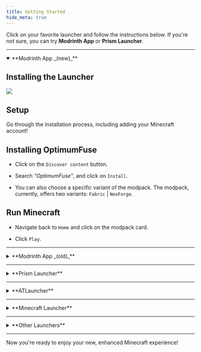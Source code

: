 ```yaml
---
title: Getting Started
hide_meta: true
---
```


Click on your favorite launcher and follow the instructions below. If you're not sure, you can try **Modrinth App** or
**Prism Launcher**.

***

<details open="open">
<summary>**Modrinth App _(new)_**</summary>

## Installing the Launcher

[![](https://img.shields.io/badge/Install%20Here-Modrinth%20App-%2300AF5C?style=for-the-badge)](https://modrinth.com/app)

<ModAsset
  width="100%"
  title="Modrinth Download"
  location="optimum-fuse:modrinth_download"
/>

## Setup

Go through the installation process, including adding your Minecraft account!

## Installing OptimumFuse

- Click on the `Discover content` button.

<ModAsset
  width="100%"
  title="Modrinth Search"
  location="optimum-fuse:new_modrinth_search"
/>

- Search _"OptimumFuse"_, and click on `Install`.

<ModAsset
  width="100%"
  title="Modrinth Install"
  location="optimum-fuse:new_modrinth_install"
/>

- You can also choose a specific variant of the modpack. The modpack, currently, offers two variants:
`Fabric` | `NeoForge`.

<ModAsset
  width="100%"
  title="Modrinth Variants"
  location="optimum-fuse:new_modrinth_variants"
/>

## Run Minecraft

- Navigate back to `Home` and click on the modpack card.

<ModAsset
  width="50%"
  title="Modrinth Card"
  location="optimum-fuse:new_modrinth_card"
/>

- Click `Play`.

<ModAsset
  width="100%"
  title="Modrinth Play"
  location="optimum-fuse:new_modrinth_play"
/>

</details>

***

<details>
<summary>**Modrinth App _(old)_**</summary>

## Installing the Launcher

[![](https://img.shields.io/badge/Install%20Here-Modrinth%20App-%2300AF5C?style=for-the-badge)](https://modrinth.com/app)

<ModAsset
  width="100%"
  title="Modrinth Download"
  location="optimum-fuse:modrinth_download"
/>

## Setup

Go through the installation process, including adding your Minecraft account!

## Installing OptimumFuse

- Click on the `Browse` button.

<ModAsset
  width="100%"
  title="Modrinth Search"
  location="optimum-fuse:modrinth_search"
/>

- Search _"OptimumFuse"_, and click on `Install`.

<ModAsset
  width="100%"
  title="Modrinth Install"
  location="optimum-fuse:modrinth_install"
/>

- You can also choose a specific variant of the modpack. The modpack, currently, offers two variants:
`Fabric` | `NeoForge`.

<ModAsset
  width="100%"
  title="Modrinth Variants"
  location="optimum-fuse:modrinth_variants"
/>

## Run Minecraft

- Navigate back to `Home` and click on the modpack card.

<ModAsset
  width="50%"
  title="Modrinth Card"
  location="optimum-fuse:modrinth_card"
/>

- Click `Play`.

<ModAsset
  width="50%"
  title="Modrinth Play"
  location="optimum-fuse:modrinth_play"
/>

</details>

***

<details>
<summary>**Prism Launcher**</summary>

## Installing the Launcher

[![](https://img.shields.io/badge/Install%20Here-Prism%20Launcher-%23d74059?style=for-the-badge)](https://prismlauncher.org/download/windows)

## Setup

Go through the installation process, including adding your Minecraft account!

## Installing OptimumFuse

- Click on the `Add Instance` button.

<ModAsset
  width="100%"
  title="Prism Add"
  location="optimum-fuse:prism_add"
/>

- A new window will pop-up. Select the `Modrinth` tab, and search for _"OptimumFuse"_.

<ModAsset
  width="100%"
  title="Prism Search"
  location="optimum-fuse:prism_search"
/>

- Click on the modpack card, and click on `Ok`.

- Click the `Launch` button to start the game.

<ModAsset
  width="100%"
  title="Prism Play"
  location="optimum-fuse:prism_play"
/>

</details>

***

<details>
<summary>**ATLauncher**</summary>

_Here are some useful links:_

- **<a href="https://apexminecrafthosting.com/how-to-play-modpacks-with-the-atlauncher/" target="_blank">How
  to Play Modpacks with the ATLauncher - Apex Hosting</a>**

</details>

***

<details>
<summary>**Minecraft Launcher**</summary>

**Minecraft Launcher** is not supported.

</details>

***

<details>
<summary>**Other Launchers**</summary>

Refer to your launcher's documentation.

</details>

***

Now you're ready to enjoy your new, enhanced Minecraft experience!

